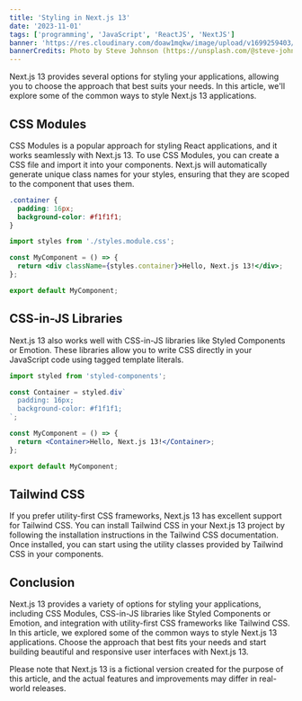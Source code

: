 ```yaml
---
title: 'Styling in Next.js 13'
date: '2023-11-01'
tags: ['programming', 'JavaScript', 'ReactJS', 'NextJS']
banner: 'https://res.cloudinary.com/doaw1mqkw/image/upload/v1699259403/toukhy/steve-johnson-mfYFY0XnFug-unsplash-compressed_hpiwjb.jpg'
bannerCredits: Photo by Steve Johnson (https://unsplash.com/@steve-johnson)
---
```


Next.js 13 provides several options for styling your applications, allowing you to choose the approach that best suits your needs. In this article, we'll explore some of the common ways to style Next.js 13 applications.

## CSS Modules

CSS Modules is a popular approach for styling React applications, and it works seamlessly with Next.js 13. To use CSS Modules, you can create a CSS file and import it into your components. Next.js will automatically generate unique class names for your styles, ensuring that they are scoped to the component that uses them.

```css title="styles.module.css"
.container {
  padding: 16px;
  background-color: #f1f1f1;
}
```

```jsx title="MyComponent.js"
import styles from './styles.module.css';

const MyComponent = () => {
  return <div className={styles.container}>Hello, Next.js 13!</div>;
};

export default MyComponent;
```

## CSS-in-JS Libraries

Next.js 13 also works well with CSS-in-JS libraries like Styled Components or Emotion. These libraries allow you to write CSS directly in your JavaScript code using tagged template literals.

```jsx title="MyComponent.js"
import styled from 'styled-components';

const Container = styled.div`
  padding: 16px;
  background-color: #f1f1f1;
`;

const MyComponent = () => {
  return <Container>Hello, Next.js 13!</Container>;
};

export default MyComponent;
```

## Tailwind CSS

If you prefer utility-first CSS frameworks, Next.js 13 has excellent support for Tailwind CSS. You can install Tailwind CSS in your Next.js 13 project by following the installation instructions in the Tailwind CSS documentation. Once installed, you can start using the utility classes provided by Tailwind CSS in your components.

## Conclusion

Next.js 13 provides a variety of options for styling your applications, including CSS Modules, CSS-in-JS libraries like Styled Components or Emotion, and integration with utility-first CSS frameworks like Tailwind CSS. In this article, we explored some of the common ways to style Next.js 13 applications. Choose the approach that best fits your needs and start building beautiful and responsive user interfaces with Next.js 13.

Please note that Next.js 13 is a fictional version created for the purpose of this article, and the actual features and improvements may differ in real-world releases.
